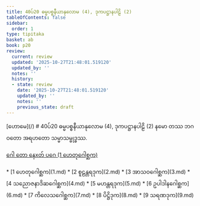 ```yaml
---
title: 40ပ်20 ဓမ္မပစ္စနီယာနုလောမ (4), ဒုကပဋ္ဌာနပါဠိ (2)
tableOfContents: false
sidebar:
  order: 1
type: tipitaka
basket: ab
book: p20
review:
  current: review
  updated: '2025-10-27T21:48:01.519120'
  updated_by: ''
  notes: ''
  history:
  - state: review
    date: '2025-10-27T21:48:01.519120'
    updated_by: ''
    notes: ''
    previous_state: draft
---
```



<ReviewStatus review={frontmatter.review} showDetails={true} />

<HypothesisAnnotation frontmatter={frontmatter} />

<Paragraph type="center" book="p20">
[ဟောမေ](/)
</Paragraph>

<Paragraph type="center" book="p20">
# 40ပ်20 ဓမ္မပစ္စနီယာနုလောမ (4), ဒုကပဋ္ဌာနပါဠိ (2)
</Paragraph>

<Paragraph number="1" type="center" book="p20">
နမော တဿ ဘဂဝတော အရဟတော သမ္မာသမ္ဗုဒ္ဓဿ.

[ဂေါ တော နေxတ် ပဂေ (1 ဟေတုဂေါစ္ဆက)](1.md)



</Paragraph>

<TableOfContents book="p20" section="40">
* [1 ဟေတုဂေါစ္ဆက](1.md)
* [2 စူဠန္တရဒုက](2.md)
* [3 အာသဝဂေါစ္ဆက](3.md)
* [4 သညောဇနာဒိဆဂေါစ္ဆက](4.md)
* [5 မဟန္တရဒုက](5.md)
* [6 ဥပါဒါနဂေါစ္ဆက](6.md)
* [7 ကိလေသဂေါစ္ဆက](7.md)
* [8 ပိဋ္ဌိဒုက](8.md)
* [9 သရဏဒုက](9.md)
</TableOfContents>